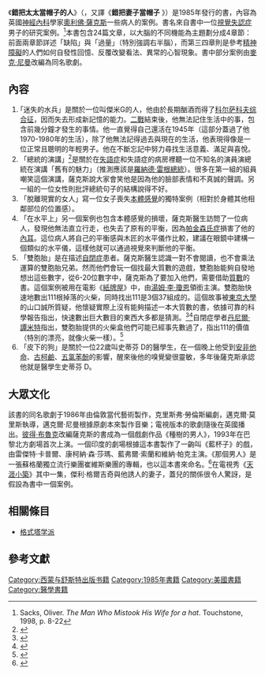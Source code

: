 {{Translating|||time=2018-05-12T08:09:24+00:00}}
{{Infobox Book
| name          = 错把太太当帽子的人<br/>错把妻子当帽子
| title_orig    = ''The Man Who Mistook His Wife for a Hat and Other Clinical Tales''
| translator    = 
| image         = 
| image_caption = 
| author        = [[奥利佛·萨克斯|奥利佛·萨克斯]]
| illustrator   = 
| cover_artist  = 
| country       = {{us}}
| language      = [[英语|英语]]
| series        = 
| subject       = [[神经学|神经学]]、[[心理学|心理学]]
| genre         = [[案例|案例]]
| publisher     = [[Summit_Books|Summit Books]]
| pub_date      = 1985、1998
| english_pub_date = 
| media_type    = 
| pages         = 243 
| isbn          = 0671554719
| dewey= 616.8 19
| congress= RC351 .S195 1985
| oclc= 12313889
}}

《'''錯把太太當帽子的人'''》（{{lang-en|''The Man Who Mistook His Wife for a Hat and Other Clinical Tales''}}，又譯《'''錯把妻子當帽子''' 》）是1985年發行的書，內容為英國[[神經內科|神經內科]]學家[[奧利佛·薩克斯|奧利佛·薩克斯]]一些病人的案例。書名來自書中一位[[失认症|視覺失認症]]男子的研究案例。<ref>Sacks, Oliver. ''The Man Who Mistook His Wife for a hat''. Touchstone, 1998, p. 8-22</ref>本書包含24篇文章，以大腦的不同機能為主題劃分成4章節：前面兩章節詳述「缺陷」與「過量」（特別強調右半腦），而第三四章則是參考[[精神疾患|精神障礙]]的人們如何自發性回憶、反覆改變看法、異常的心智現象。書中部分案例由[[迈克尔·尼曼|麥克·尼曼]]改編為同名歌劇。

==  內容  ==
#｢迷失的水兵」是關於一位叫傑米G的人，他由於長期酗酒而得了[[科尔萨科夫综合征|科尔萨科夫综合征]]，因而失去形成新記憶的能力。[[第二次世界大战|二戰]]結束後，他無法記住生活中的事，包含前幾分鐘才發生的事情。他一直覺得自己還活在1945年（這部分蓋過了他1970-1980年的生活），除了他無法記得過去與現在的生活，他表現得像是一位正常且聰明的年輕男子。他在不斷忘記中努力尋找生活意義、滿足與喜悅。 
#「總統的演講」<ref>{{Cite web|title=Food For Thought: The President's Speech|url=https://www.junkfoodforthought.com/long/Sacks_Reagan.htm|access-date=2021-09-03|work=www.junkfoodforthought.com}}</ref>是關於在[[失语症|失語症]]和失語症的病房裡聽一位不知名的演員演總統在演講「舊有的魅力」（推測應該是[[罗纳德·里根|羅納德·雷根總統]]）。很多在第一組的組員嘲笑這個演講，薩克斯說大家會笑他是因為他的臉部表情和不真誠的聲調。另一組的一位女性則批評總統句子的結構說得不好。
#「脫離現實的女人」寫一位女子喪失[[本體感覺|本體感覺]]的獨特案例（相對於身體其他相鄰部位的位置感）。
#「在水平上」另一個案例也包含本體感覺的損壞，薩克斯醫生訪問了一位病人，發現他無法直立行走，也失去了原有的平衡，因為[[帕金森氏症|帕金森氏症]]損害了他的[[內耳|內耳]]。這位病人將自己的平衡感與木匠的水平儀作比較，建議在眼鏡中建構一個類似的水平儀，這樣他就可以通過視覺來判斷他的平衡。
#「雙胞胎」是在描述[[自閉症|自閉症]]患者。薩克斯醫生認識一對不會閱讀，也不會乘法運算的雙胞胎兄弟。然而他們會玩一個找最大質數的遊戲，雙胞胎能夠自發地想出這些數字，從6-20位數字中，薩克斯為了要加入他們，需要借助[[质数|質數]]的書。這個案例被用在電影《[[紙牌屋_(美國劇集)|紙牌屋]]》中，由[[湯米·李·瓊斯|湯姆‧李‧瓊恩]]領銜主演。雙胞胎快速地數出111根掉落的火柴，同時找出111是3個37組成的。這個故事被[[东京大学|東京大學]]的山口誠所質疑，他懷疑實際上沒有能夠描述一本大質數的書，依據可靠的科學報告指出，快速數出巨大數目的東西大多都是猜測。<ref>{{cite journal|title=Questionable Aspects of Oliver Sacks’ (1985) Report|url=http://empslocal.ex.ac.uk/people/staff/mrwatkin/isoc/yamaguchi-sacks.pdf|first1=Makoto|journal=Journal of Autism and Developmental Disorders|issue=7|doi=10.1007/s10803-006-0257-0|year=2006|volume=37|pages=1396–1396|format=[[PDF|PDF]]|pmid=17066308|last1=Yamaguchi}}</ref><ref>{{cite journal|title=Response to Snyder's 'Comments on Priming Skills of Autistic Twins and Yamaguchi (2006) Letter to the Editor: "Questionable Aspects of Oliver Sacks" (1985) Report'|url=http://www.secamlocal.ex.ac.uk/people/staff/mrwatkin/isoc/yamaguchi-snyder.pdf|last=Yamaguchi|first=Makoto|journal=Journal of Autism and Developmental Disorders|issue=7|doi=10.1007/s10803-007-0397-x|year=2007|volume=37|page=1401|format=PDF}}</ref>自閉症學者[[丹尼尔·谭米特|丹尼爾·譚米特]]指出，雙胞胎提供的火柴盒他們可能已經事先數過了，指出111的價值（特別的漂亮，就像火柴一樣）。<ref>{{cite news|url=http://www.theaustralian.com.au/archive/news/a-savvy-savant-finds-his-voice/story-e6frg6to-1111118714550?nk=781e9e780fc341cb063ad51ada701fbe|title=A savvy savant finds his voice|last=Wilson|first=Peter|date=31 January 2009|work=www.theaustralian.news.com.au|publisher=[[澳洲人報|The Australian]]|accessdate=10 November 2014}}</ref>
#「皮下的狗」是關於一位22歲叫史蒂芬 D的醫學生，在一個晚上他受到[[苯丙胺|安非他命]]、[[可卡因|古柯鹼]]、[[五氯酚|五氯苯酚]]的影響，醒來後他的嗅覺變很靈敏，多年後薩克斯承認他就是醫學生史蒂芬 D。

==大眾文化==

該書的同名歌劇于1986年由倫敦當代藝術製作，克里斯弗·勞倫斯編劇，邁克爾·莫里斯執導，邁克爾·尼曼根據原劇本來製作音樂；電視版本的歌劇隨後在英國播出。[[彼得·布魯克|彼得·布魯克]]改編薩克斯的書成為一個戲劇作品《種樹的男人》，1993年在巴黎北方劇場首次上演。一個印度的劇場根據這本書製作了一齣叫《藍杯子》的戲，由雷傑特·卡普爾、康柯納·森·莎瑪、藍弗爾·索蘭和維納·帕克主演。《那個男人》是一張蘇格蘭獨立流行樂團崔維斯樂團的專輯，也以這本書來命名。<ref>{{Cite web|title=The Man Who|url=https://www.bbc.co.uk/music/reviews/bjwx/|access-date=2021-09-03|last=Sheppard|first=David|work=BBC|language=en-GB}}</ref>在電視秀《[[公园与游憩|天涯小築]]》其中一集，傑利·格爾吉奇與他誘人的妻子，蓋兒的關係很令人驚訝，是假設為書中一個案例。

==相關條目==
*[[格式塔学派|格式塔学派]]

==參考文獻==
<div class="references-small">
<references></references>
</div>

{{DEFAULTSORT:Man Who Mistook His Wife for a Hat, The}}
[[Category:西蒙与舒斯特出版书籍|Category:西蒙与舒斯特出版书籍]]
[[Category:1985年書籍|Category:1985年書籍]]
[[Category:美國書籍|Category:美國書籍]]
[[Category:醫學書籍|Category:醫學書籍]]